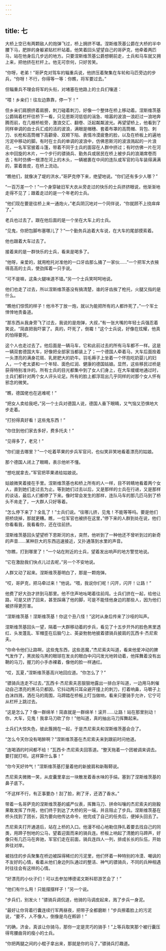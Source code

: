 ```yaml
---
---
---
```

title: 七
---



大桥上空已有两颗敌人的炮弹飞过，桥上拥挤不堪。涅斯维茨基公爵在大桥的半中腰下马，肥胖的身躯紧贴栏杆站着。他笑着回头望望自己的哥萨克，他牵着两匹马，站在他身后几步远的地方。只要涅斯维茨基公爵想朝前走，士兵和马车就又拥上来，把他挤在栏杆上。他无可奈何，只好苦笑。

“你呀，老弟！”哥萨克对驾车的辎重兵说，他挤压着聚集在车轮和马匹旁边的步兵，“你呀！不行，你得等一等：你瞧，将军要过去。”

但辎重兵不理会将军的头衔，对堵塞在他路上的士兵们嚷道：

“喂！乡亲们！往左边靠靠，停一下！”

但乡亲们肩膀挤着肩膀，刺刀碰着刺刀，好像一个整体在桥上移动着。涅斯维茨基公爵隔着栏杆往桥下一看，只见恩斯河低低的湍急、喧嚣的波浪一浪赶过一浪地奔腾而前，在几根桥桩旁，激浪交汇、翻卷、泛起粼粼波光。再望望桥上，他看到了同样单调的由士兵汇成的活的波浪，满眼是帽穗、套着布罩的高筒帽、背包、刺刀、长枪和高筒帽下高颧骨、双颊下陷、表情冷漠疲惫的脸，以及在桥板上的遍地污泥中移动的脚。有时在士兵的单调的波浪中，仿佛恩斯河的波浪溅起的一片浪花，一名军官披着斗篷，带着不同于士兵的面容在人群中挤过；有时仿佛一片在河水中回旋的木片，一个步行的骠骑兵、勤务兵或居民在桥上被步兵的浪潮席卷而去；有时仿佛一根漂在河上的木头，一辆被裹在中间的连队或军官的马车装得满满的，蒙着兽皮，在桥上流动。

“瞧他们，就像决了堤的洪水，”哥萨克停下来，绝望地说。“你们还有多少人哪？”

“一百万差一个！”一个身穿破旧军大衣从旁走过的快乐的士兵挤挤眼说，他渐渐地走得不见了；跟着走过的是一个年老的士兵。

“他们现在要是往桥上来一通炮火，”老兵阴沉地对一个同伴说，“你就顾不上挠痒痒了。”

老兵也过去了。跟在他后面的是一个坐在大车上的士兵。

“见鬼，你把包脚布塞哪儿了？”一个勤务兵追着大车说，在大车的尾部摸索着。

他也跟着大车过去了。

接着来的是一群快乐的士兵，看来是喝多了。

“他呀，亲爱的，就用枪托对准他的一口牙齿那么捅了一家伙……”一个把军大衣掖得高高的士兵，使劲挥着一只手说。

“可不是嘛，这条火腿味道不错。”另一个士兵笑呵呵地说。

他们也走了过去，所以涅斯维茨基没有搞清楚，谁的牙齿挨了枪托，火腿又指的是什么。

“瞧他们惊慌的样子！他冷不丁放一炮，就以为能把所有的人都炸死了，”一个军士悻悻地责备道。

“那东西从我身旁飞了过去，我说的是炮弹，大叔，”有一张大嘴的年轻士兵强忍着笑说，“简直把我吓蒙了。真的，吓死了，倒霉！”这个士兵说，好像在炫耀，他真的怕得要死。

这个人也走过去了。他后面是一辆马车，它和此前过去的所有马车都不一样。这是一辆双套德国大车，好像把全部家当都装上了；一个德国人牵着马，大车后面拴着一头漂亮的满身花斑、乳房肥大的奶牛。羽毛褥子上坐着一个怀抱吃奶婴儿的妇人，一个老太婆和一个年轻、面色红润、健康的德国姑娘。显然，这些移民过桥是获得特别准许的。所有士兵的目光都集中到了女人们身上，在大车缓缓地通过时，士兵们都针对两个女人评头论足。所有的脸上都浮现出几乎同样的对那个女人怀有邪念的微笑。

“瞧，德国佬也在逃难呢！”

“把女人卖给我吧，”另一个士兵对德国人说，德国人垂下眼睛，又气恼又恐惧地大步走着。

“打扮得真好看！这些鬼东西！”

“你住到他们家去多好，费多托夫！”

“见得多了，老兄！”

“你们是去哪里？”一个吃着苹果的步兵军官问，也似笑非笑地看着漂亮的姑娘。

那个德国人闭上了眼睛，表示他听不懂。

“想吃就拿去，”军官把苹果递给姑娘说。

姑娘微笑着接在手里。涅斯维茨基也和桥上所有的人一样，目不转睛地看着两个女人，直到她们走过去为止。等到她们过去以后，又是那样的士兵在行进，又是那样的谈话，最后人们都停了下来。像时常会发生的那样，连队马车的那几匹马到了桥头不肯走了，一大群人只好等着。

“怎么停下来了？全乱了！”士兵们说。“往哪儿挤，见鬼！不能等等吗。要是他们把桥烧掉，那就更糟。瞧，一位军官也被挤在这里，”停下来的人群到处在说，他们你看看我，我看看你，还在往前挤。

涅斯维茨基回头望望桥下恩斯河的水，突然，他听到了一种他还不曾听到过的新奇的声音……某种巨大的东西迅速接近，又扑通落到水里的声音。

“你瞧，打到哪里了！”一个站在附近的士兵，望着发出响声的地方警觉地说。

“它在激励我们快点儿过去呢，”另一个不安地说。

人群又动了起来。涅斯维茨基明白了，那是一颗炮弹。

“哎，哥萨克，把马牵过来！”他说。“喂，我说你们呢！闪开，闪开！让路！”

他费了好大劲才挤到马那里。他不住声地吆喝着往前闯。士兵们挤在一起，给他让路，可是又挤了回来，甚至踩痛了他的脚，可是不能怪他身边的那些人，因为他们被挤得更厉害。

“涅斯维茨基！涅斯维茨基！你这个丑八怪！”这时从身后传来了沙哑的叫声。

涅斯维茨基回头一望，隔着一大群移动着的步兵，看见了十五步开外的脸色黑里透红、头发蓬乱、军帽歪在后脑勺上、英姿勃勃地披着骠骑兵披肩的瓦西卡·杰尼索夫。

“你命令他们让路啊，这些鬼东西，这些恶魔，”杰尼索夫叫道，看来他爱冲动的脾气发作了，黑炭般乌黑的眼球在发炎的眼白中闪闪发光地转动着，他挥舞着没有出鞘的马刀，握刀的小手赤裸着，像他的脸一样通红。

“哎，瓦夏，”涅斯维茨基高兴地回应道。“你怎么了？”

“骠骑兵连走不过去，”瓦西卡·杰尼索夫恶狠狠地露出一排白牙叫道，一边用马刺催动自己漂亮的黑马贝都因，它抖动两只耳朵避开撞上的刺刀，打着响鼻，马嚼子上白沫四溅，洒在马的周围，马蹄踏在桥板上叮当做响，看来只要骑手允许，它宁可从栏杆上跳过去。

“这是怎么了？像一群绵羊！简直就是一群绵羊！滚开……让路！站在那里别动！你，大车，见鬼！我拿马刀砍了你！”他叫道，真的抽出马刀挥舞起来。

士兵们大惊失色，彼此簇拥在一起，于是杰尼索夫和涅斯维茨基会合了。

“怎么今天你没有喝醉啊？”涅斯维茨基在杰尼索夫来到跟前时问他道。

“连喝酒的时间都不给！”瓦西卡·杰尼索夫回答道。“整天拖着一个团被调来调去。要打就打呗。这样算什么事！”

“你今天好帅气！”涅斯维茨基打量着他的新披肩和新鞍鞯说。

杰尼索夫微微一笑，从皮囊里拿出一块散发着香水味的手绢，塞到了涅斯维茨基的鼻子底下。

“不这样不行，有正事要办！刮了脸，刷了牙，还洒了香水。”

带着一名哥萨克的涅斯维茨基的威严仪表，挥舞马刀、拼命叫嚷的杰尼索夫的刚毅果敢发挥了作用，他们终于到达了大桥的另一端，并且阻止了步兵。涅斯维茨基在桥头找到了团长，因为要向他传达命令，他完成了自己的任务后，便掉头回去了。

杰尼索夫打开通道后，站在上桥的入口。他漫不经心地勒住挣扎着要去找自己的同类，用蹄子刨地的公马，望着迎面而来的骑兵连。桥板上响起了清脆的马蹄声，好像只有几匹马在奔驰，军官们走在前面，骑兵连四人一列，排成长长的队伍，开始奔往对岸。

被挡住的步兵聚集在桥边被踩得稀烂的污泥里，他们怀着一种特别的冷漠、嘲讽的不友好的心情，看着从他们身边列队通过的整洁、神气的骠骑兵，不同的兵种相遇时往往会有这样的心情。

“好漂亮的小伙子们！可以去参加博德诺文斯科耶游艺会了！”

“他们有什么用！只能摆摆样子！”另一个说。

“步兵们，别发火！”骠骑兵调侃道，他骑的马调皮起来，溅了步兵一身泥。

“最好让你背着行囊连续行军两昼夜，把带子全都磨断！”步兵擦着脸上的污泥说，“要不，人不像人，倒像是鸟在孵卵！”

“的确，济金，真该让你骑马，那你一定是灵巧的骑手！”上等兵取笑那个被行囊压得弯腰曲背的瘦小的士兵。

“你把两腿之间的小棍子拿出来，那就是你的马了，”骠骑兵打趣道。